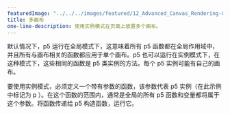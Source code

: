---
featuredImage: "../../../images/featured/12_Advanced_Canvas_Rendering-01_Multiple_Canvases-thumbnail.png"
title: 多画布
one-line-description: 使用实例模式在页面上放置多个画布。
---

默认情况下，p5 运行在全局模式下，这意味着所有 p5 函数都在全局作用域中，并且所有与画布相关的函数都应用于单个画布。p5 也可以运行在实例模式下，在这种模式下，这些相同的函数是 p5 类实例的方法。每个 p5 实例可能有自己的画布。

要使用实例模式，必须定义一个带有参数的函数，该参数代表 p5 实例（在此示例中标记为 p ）。在这个函数的范围内，通常是全局的所有 p5 函数和变量都将属于这个参数。将函数传递给 p5 构造函数，运行它。
